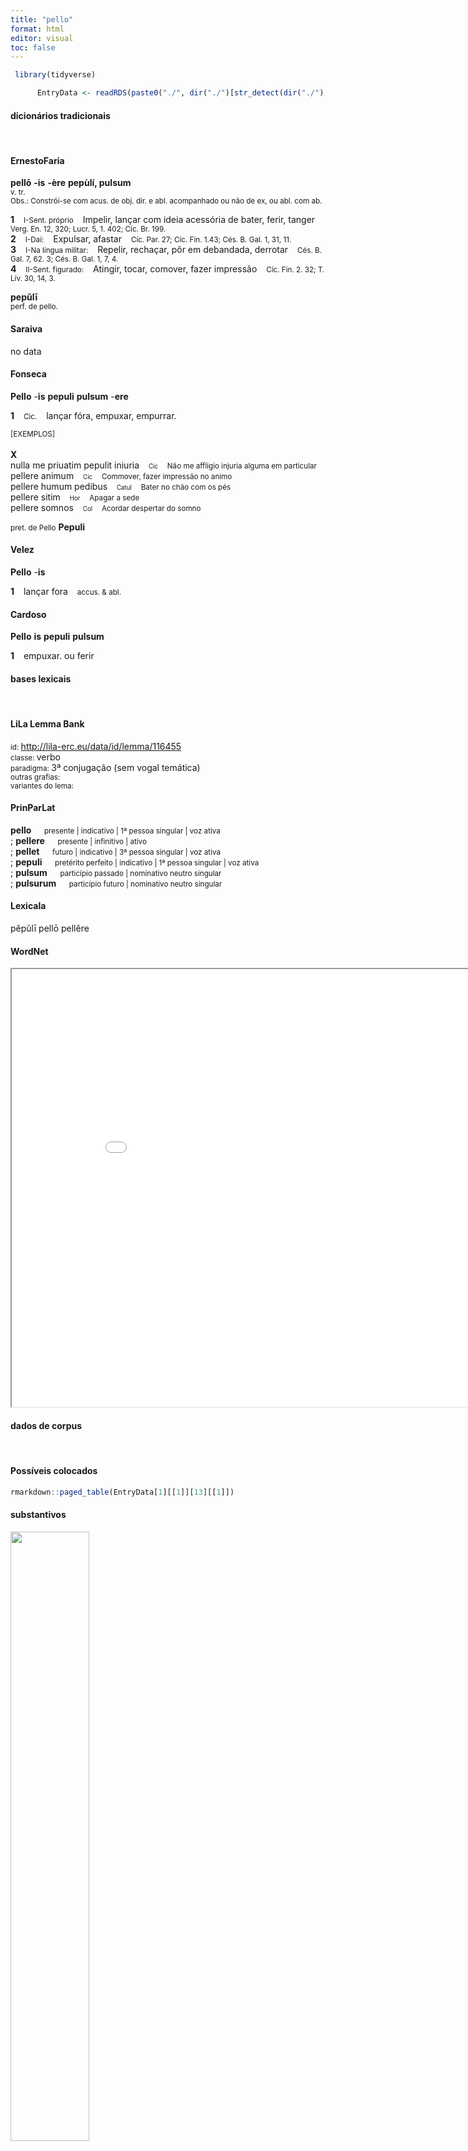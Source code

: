 ```yaml
---
title: "pello"
format: html
editor: visual
toc: false
---
```



```r
 library(tidyverse) 

      EntryData <- readRDS(paste0("./", dir("./")[str_detect(dir("./"), "_xx112-101-108-108-111xx_.rds")]))

```


#### dicionários tradicionais

&emsp;




::: panel-tabset

#### ErnestoFaria

<b>pellō</b> <b>-is</b> <b>-ère</b> <b>pepùlí, pulsum</b> <br> <small>v. tr.</small> <br> <small>Obs.: Constrói-se com acus. de obj. dir. e abl. acompanhado ou não de ex, ou abl. com ab.</small>   <p> <b>1</b> &ensp; <small>I-Sent. próprio</small> &ensp; Impelir, lançar com ideia acessória de bater, ferir, tanger &ensp; <small>Verg. En. 12, 320; Lucr. 5, 1. 402; Cíc. Br. 199.</small> <br> <b>2</b> &ensp; <small>I-Daí:</small> &ensp; Expulsar, afastar &ensp; <small>Cíc. Par. 27; Cíc. Fin. 1.43; Cés. B. Gal. 1, 31, 11.</small> <br> <b>3</b> &ensp; <small>I-Na língua militar:</small> &ensp; Repelir, rechaçar, pôr em debandada, derrotar &ensp; <small>Cés. B. Gal. 7, 62. 3; Cés. B. Gal. 1, 7, 4.</small> <br> <b>4</b> &ensp; <small>II-Sent. figurado:</small> &ensp; Atingir, tocar, comover, fazer impressão &ensp; <small>Cíc. Fin. 2. 32; T. Lív. 30, 14, 3.</small> </p> 
 <b>pepŭlī</b> <br> <small>perf. de pello.</small> <br> <small></small>




#### Saraiva

no data




#### Fonseca

<b>Pello</b> -<b>is</b> <b>pepuli</b> <b>pulsum</b> -<b>ere</b>   <p> <b>1</b> &ensp; <small>Cic.</small> &ensp; lançar fóra, empuxar, empurrar. </p>   <p><small>[EXEMPLOS]</small><br> <br><b>X</b><br>nulla me priuatim pepulit iniuria &ensp; <small><small>Cic</small></small> &ensp; <small>Não me affligio injuria alguma em particular</small> <br> pellere animum &ensp; <small><small>Cic</small></small> &ensp; <small>Commover, fazer impressão no animo</small> <br> pellere humum pedibus &ensp; <small><small>Catul</small></small> &ensp; <small>Bater no chão com os pés</small> <br> pellere sitim &ensp; <small><small>Hor</small></small> &ensp; <small>Apagar a sede</small> <br> pellere somnos &ensp; <small><small>Col</small></small> &ensp; <small>Acordar despertar do somno</small> </p> 
 <small>pret. de Pello</small> <b>Pepuli</b>




#### Velez

<b>Pello</b> -<b>is</b>   <p> <b>1</b> &ensp; lançar fora &ensp; <small>accus. & abl.</small> </p>




#### Cardoso

<b>Pello</b> <b>is</b> <b>pepuli</b> <b>pulsum</b>   <p> <b>1</b> &ensp; empuxar. ou ferir </p>


:::



#### bases lexicais

&emsp;






::: panel-tabset

#### LiLa Lemma Bank

<small> id: </small> <a href=' http://lila-erc.eu/data/id/lemma/116455 ' target="_blank"> http://lila-erc.eu/data/id/lemma/116455 </a> <br>
<small> classe: </small> verbo    <br>
<small> paradigma: </small> 3ª conjugação (sem vogal temática) <br>
<small> outras grafias: </small>  <br>
<small> variantes do lema: </small>  <br>





#### PrinParLat

<b> pello </b>&emsp;<small> presente | indicativo | 1ª pessoa singular | voz ativa </small><br>
; <b> pellere </b>&emsp;<small> presente | infinitivo | ativo </small><br>
; <b> pellet </b>&emsp;<small> futuro | indicativo | 3ª pessoa singular | voz ativa </small><br>
; <b> pepuli </b>&emsp;<small> pretérito perfeito | indicativo | 1ª pessoa singular | voz ativa </small><br>
; <b> pulsum </b>&emsp;<small> particípio passado | nominativo neutro singular </small><br>
; <b> pulsurum </b>&emsp;<small> particípio futuro | nominativo neutro singular </small><br>





#### Lexicala

pĕpŭlī 
 pellō 
 pellĕre




#### WordNet

<iframe width='900' height='700' src='Media/Tree__xx112-101-108-108-111xx__sem_type_lexemes_pt.html'>

</iframe>


:::



#### dados de corpus

&emsp;




::: panel-tabset

#### Possíveis colocados

```r

rmarkdown::paged_table(EntryData[1][[1]][13][[1]])

```


#### substantivos

![](./Media/wordcloud__xx112-101-108-108-111xx__BY_collocate_scoreSUBST.webp){width=50% fig-alt='This chart plots collocate by scoreSUBST, for the headword pello here are all the values plotted: collocate: supero; scoreSUBST: 0. collocate: hostis; scoreSUBST: 2. collocate: atque; scoreSUBST: 0'}




#### adjetivos

![](./Media/wordcloud__xx112-101-108-108-111xx__BY_collocate_scoreADJ.webp){width=50% fig-alt='This chart plots collocate by scoreADJ, for the headword pello here are all the values plotted: collocate: supero; scoreADJ: 0. collocate: hostis; scoreADJ: 0. collocate: atque; scoreADJ: 0'}




#### verbos

![](./Media/wordcloud__xx112-101-108-108-111xx__BY_collocate_scoreVERBO.webp){width=50% fig-alt='This chart plots collocate by scoreVERBO, for the headword pello here are all the values plotted: collocate: supero; scoreVERBO: 2. collocate: hostis; scoreVERBO: 0. collocate: atque; scoreVERBO: 0'}




#### advérbios

![](./Media/wordcloud__xx112-101-108-108-111xx__BY_collocate_scoreADV.webp){width=50% fig-alt='This chart plots collocate by scoreADV, for the headword pello here are all the values plotted: collocate: supero; scoreADV: 0. collocate: hostis; scoreADV: 0. collocate: atque; scoreADV: 0'}




#### preposições e conjunções

![](./Media/wordcloud__xx112-101-108-108-111xx__BY_collocate_scoreFUNC.webp){width=50% fig-alt='This chart plots collocate by scoreFUNC, for the headword pello here are all the values plotted: collocate: supero; scoreFUNC: 0. collocate: hostis; scoreFUNC: 0. collocate: atque; scoreFUNC: 0'}


:::



::: panel-tabset

#### ExemplosTraduzidos

<p> ipse ignotus egens Libyae deserta peragro Europa atque Asia <b>pulsus</b> <br> <small> Verg.A.1.384 <br> Eu próprio, ignorado, necessitado, percorro os desertos da Líbia, expulso da Europa e da Ásia.” <small> [JDD] </small> </small> </p>
; <p> cum hostium acies a sinistro cornu <b>pulsa</b> atque in fugam coniecta esset a dextro cornu uehementer multitudine suorum nostram aciem premebant <br> <small> Caes.Gal.1.52.6 <br> Como a linha dos inimigos da ala esquerda tinha sido derrotada e posta em fuga, com a ala direita eles apertavam violentamente a nossa linha em virtude do grande número dos seus. <small> [JDD] </small> </small> </p>
; <p> triumphauit L. Sulla triumphauit L. Murena de Mithridate duo fortissimi uiri et summi imperatores sed ita triumpharunt ut ille <b>pulsus</b> superatusque regnaret <br> <small> Cic.Man.8 <br> Triunfou sobre Mitridate Lúcio Sula, triunfou Lúcio Murena, dois valorosíssimos varões e sumos generais, mas triunfaram de tal modo que, mesmo posto em fuga e vencido, reinasse. <small> [JDD] </small> </small> </p>





#### Frequência por autor

![](./Media/barchart__xx112-101-108-108-111xx__lemma_BY_author_Frequencies.webp){width=50% fig-alt='This charts plots the frequency of lemma by author_Frequencies. The Caesar subcorpus registers the highest normalized frequency, with the value of 6.42 and an absolute frequency of 17. The Cicero subcorpus follows, with a normalized frequency of 0.62 and an absolute frequency of 10. the subcorpus with the least normalized frequency is Ovidius with the normalized value of 0 and an absolute freqeuncy of 0. here are all the values: subcorpus: Caesar ; normalized frequency: 17 ; absolute frequency: 6.42042450336128. subcorpus: Cicero ; normalized frequency: 10 ; absolute frequency: 0.622959806633276. subcorpus: Horatius ; normalized frequency: 4 ; absolute frequency: 3.55208240831187. subcorpus: Ovidius ; normalized frequency: 0 ; absolute frequency: 0. subcorpus: Phaedrus ; normalized frequency: 0 ; absolute frequency: 0. subcorpus: Sallustius ; normalized frequency: 1 ; absolute frequency: 0.927557740469344. subcorpus: Seneca ; normalized frequency: 9 ; absolute frequency: 1.67969989361901. subcorpus: Suetonius ; normalized frequency: 0 ; absolute frequency: 0. subcorpus: Tacitus ; normalized frequency: 1 ; absolute frequency: 3.43288705801579. subcorpus: Vergilius ; normalized frequency: 1 ; absolute frequency: 1.93050193050193. subcorpus: Hieronymus ; normalized frequency: 0 ; absolute frequency: 0'}




#### Frequência por gênero

![](./Media/barchart__xx112-101-108-108-111xx__lemma_BY_genre_Frequencies.webp){width=50% fig-alt='This charts plots the frequency of lemma by genre_Frequencies. The Poesia.trágica subcorpus registers the highest normalized frequency, with the value of 6.95 and an absolute frequency of 8. The Prosa.histórica subcorpus follows, with a normalized frequency of 4.63 and an absolute frequency of 19. the subcorpus with the least normalized frequency is Prosa.epistolográfica with the normalized value of 0 and an absolute freqeuncy of 0. here are all the values: subcorpus: Prosa.histórica ; normalized frequency: 19 ; absolute frequency: 4.62523430463254. subcorpus: Prosa.filosófica ; normalized frequency: 1 ; absolute frequency: 0.164741931763892. subcorpus: Prosa.oratória ; normalized frequency: 10 ; absolute frequency: 0.960125968527071. subcorpus: Prosa.epistolográfica ; normalized frequency: 0 ; absolute frequency: 0. subcorpus: Poesia.lírica ; normalized frequency: 4 ; absolute frequency: 3.36502061075124. subcorpus: Poesia.didática ; normalized frequency: 0 ; absolute frequency: 0. subcorpus: Poesia.trágica ; normalized frequency: 8 ; absolute frequency: 6.94927032661571. subcorpus: Poesia.épica ; normalized frequency: 1 ; absolute frequency: 1.93050193050193. subcorpus: Prosa.ficcional ; normalized frequency: 0 ; absolute frequency: 0'}




#### Frequência por século

![](./Media/barchart__xx112-101-108-108-111xx__lemma_BY_period_Frequencies.webp){width=50% fig-alt='This charts plots the frequency of lemma by period_Frequencies. The II.d.C. subcorpus registers the highest normalized frequency, with the value of 2.62 and an absolute frequency of 1. The I.a.C. subcorpus follows, with a normalized frequency of 1.54 and an absolute frequency of 33. the subcorpus with the least normalized frequency is IV.d.C. with the normalized value of 0 and an absolute freqeuncy of 0. here are all the values: subcorpus: I.a.C. ; normalized frequency: 33 ; absolute frequency: 1.53595531766349. subcorpus: I.d.C. ; normalized frequency: 9 ; absolute frequency: 1.37677833868747. subcorpus: II.d.C. ; normalized frequency: 1 ; absolute frequency: 2.61780104712042. subcorpus: IV.d.C. ; normalized frequency: 0 ; absolute frequency: 0'}


:::

